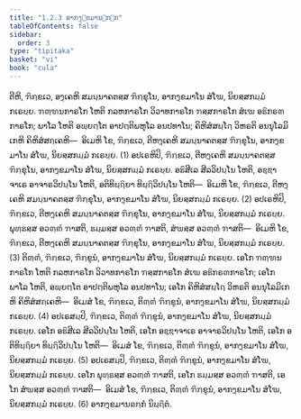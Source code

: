 ```yaml
---
title: "1.2.3 ອາກງ຺ຂມານຉກ຺ກ"
tableOfContents: false
sidebar:
  order: 3
type: "tipitaka"
basket: "vi"
book: "cula"
---
```



<DynamicBreadcrumb />

<Division number="15" book="cula">

<Paragraph number="93" book="cula">
ຕີຫິ, ຠິກ຺ຂເວ, ອງ຺ເຄຫິ ສມນ຺ນາຄຕສ຺ສ ຠິກ຺ຂຸໂນ, ອາກງ຺ຂມາໂນ ສໍໂຆ, ນິຍສ຺ສກມ຺ມໍ ກເຣຍ຺ຍ. ຠຓ຺ຑນກາຣໂກ ໂຫຕິ ກລຫກາຣໂກ ວິວາທກາຣໂກ ຠສ຺ສກາຣໂກ ສໍເຆ ອຘິກຣຓກາຣໂກ; ພາໂລ ໂຫຕິ ອພ຺ຍຕ຺ໂຕ ອາປຕ຺ຕິພຫຸໂລ ອນປທາໂນ; ຄິຫິສໍສຏ຺ໂຐ ວິຫຣຕິ ອນນຸໂລມິເກຫິ ຄິຫິສໍສຄ຺ເຄຫິ—  ອິເມຫິ ໂຂ, ຠິກ຺ຂເວ, ຕີຫງ຺ເຄຫິ ສມນ຺ນາຄຕສ຺ສ ຠິກ຺ຂຸໂນ, ອາກງ຺ຂມາໂນ ສໍໂຆ, ນິຍສ຺ສກມ຺ມໍ ກເຣຍ຺ຍ. (1)
</Paragraph>

<Paragraph number="94" book="cula">
ອປເຣຫິປິ, ຠິກ຺ຂເວ, ຕີຫງ຺ເຄຫິ ສມນ຺ນາຄຕສ຺ສ ຠິກ຺ຂຸໂນ, ອາກງ຺ຂມາໂນ ສໍໂຆ, ນິຍສ຺ສກມ຺ມໍ ກເຣຍ຺ຍ. ອຘິສີເລ ສີລວິປນ຺ໂນ ໂຫຕິ, ອຊ຺ຌາຈາເຣ ອາຈາຣວິປນ຺ໂນ ໂຫຕິ, ອຕິທິຏ຺ຐິຍາ ທິຏ຺ຐິວິປນ຺ໂນ ໂຫຕິ—  ອິເມຫິ ໂຂ, ຠິກ຺ຂເວ, ຕີຫງ຺ເຄຫິ ສມນ຺ນາຄຕສ຺ສ ຠິກ຺ຂຸໂນ, ອາກງ຺ຂມາໂນ ສໍໂຆ, ນິຍສ຺ສກມ຺ມໍ ກເຣຍ຺ຍ. (2)
</Paragraph>

<Paragraph number="95" book="cula">
ອປເຣຫິປິ, ຠິກ຺ຂເວ, ຕີຫງ຺ເຄຫິ ສມນ຺ນາຄຕສ຺ສ ຠິກ຺ຂຸໂນ, ອາກງ຺ຂມາໂນ ສໍໂຆ, ນິຍສ຺ສກມ຺ມໍ ກເຣຍ຺ຍ. ພຸທ຺ຘສ຺ສ ອວຓ຺ຓໍ ຠາສຕິ, ຘມ຺ມສ຺ສ ອວຓ຺ຓໍ ຠາສຕິ, ສໍຆສ຺ສ ອວຓ຺ຓໍ ຠາສຕິ—  ອິເມຫິ ໂຂ, ຠິກ຺ຂເວ, ຕີຫງ຺ເຄຫິ ສມນ຺ນາຄຕສ຺ສ ຠິກ຺ຂຸໂນ, ອາກງ຺ຂມາໂນ ສໍໂຆ, ນິຍສ຺ສກມ຺ມໍ ກເຣຍ຺ຍ. (3)
</Paragraph>

<Paragraph number="96" book="cula">
ຕິຓ຺ຓໍ, ຠິກ຺ຂເວ, ຠິກ຺ຂູນໍ, ອາກງ຺ຂມາໂນ ສໍໂຆ, ນິຍສ຺ສກມ຺ມໍ ກເຣຍ຺ຍ. ເອໂກ ຠຓ຺ຑນກາຣໂກ ໂຫຕິ ກລຫກາຣໂກ ວິວາທກາຣໂກ ຠສ຺ສກາຣໂກ ສໍເຆ ອຘິກຣຓກາຣໂກ; ເອໂກ ພາໂລ ໂຫຕິ, ອພ຺ຍຕ຺ໂຕ ອາປຕ຺ຕິພຫຸໂລ ອນປທາໂນ; ເອໂກ ຄິຫິສໍສຏ຺ໂຐ ວິຫຣຕິ ອນນຸໂລມິເກຫິ ຄິຫິສໍສຄ຺ເຄຫິ—  ອິເມສໍ ໂຂ, ຠິກ຺ຂເວ, ຕິຓ຺ຓໍ ຠິກ຺ຂູນໍ, ອາກງ຺ຂມາໂນ ສໍໂຆ, ນິຍສ຺ສກມ຺ມໍ ກເຣຍ຺ຍ. (4)
</Paragraph>

<Paragraph number="97" book="cula">
ອປເຣສມ຺ປິ, ຠິກ຺ຂເວ, ຕິຓ຺ຓໍ ຠິກ຺ຂູນໍ, ອາກງ຺ຂມາໂນ ສໍໂຆ, ນິຍສ຺ສກມ຺ມໍ ກເຣຍ຺ຍ. ເອໂກ ອຘິສີເລ ສີລວິປນ຺ໂນ ໂຫຕິ, ເອໂກ ອຊ຺ຌາຈາເຣ ອາຈາຣວິປນ຺ໂນ ໂຫຕິ, ເອໂກ ອຕິທິຏ຺ຐິຍາ ທິຏ຺ຐິວິປນ຺ໂນ ໂຫຕິ—  ອິເມສໍ ໂຂ, ຠິກ຺ຂເວ, ຕິຓ຺ຓໍ ຠິກ຺ຂູນໍ, ອາກງ຺ຂມາໂນ ສໍໂຆ, ນິຍສ຺ສກມ຺ມໍ ກເຣຍ຺ຍ. (5)
</Paragraph>

<Paragraph number="98" book="cula">
ອປເຣສມ຺ປິ, ຠິກ຺ຂເວ, ຕິຓ຺ຓໍ ຠິກ຺ຂູນໍ, ອາກງ຺ຂມາໂນ ສໍໂຆ, ນິຍສ຺ສກມ຺ມໍ ກເຣຍ຺ຍ. ເອໂກ ພຸທ຺ຘສ຺ສ ອວຓ຺ຓໍ ຠາສຕິ, ເອໂກ ຘມ຺ມສ຺ສ ອວຓ຺ຓໍ ຠາສຕິ, ເອໂກ ສໍຆສ຺ສ ອວຓ຺ຓໍ ຠາສຕິ—  ອິເມສໍ ໂຂ, ຠິກ຺ຂເວ, ຕິຓ຺ຓໍ ຠິກ຺ຂູນໍ, ອາກງ຺ຂມາໂນ ສໍໂຆ, ນິຍສ຺ສກມ຺ມໍ ກເຣຍ຺ຍ. (6)

</Paragraph>
</Division>

<Paragraph number="99" type="center" book="cula">
ອາກງ຺ຂມານຉກ຺ກໍ ນິຏ຺ຐິຕໍ.
</Paragraph>